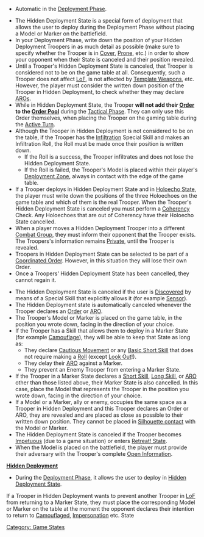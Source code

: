 {{n5-section-game-states}}


{{css_skillbox |black| HIDDEN DEPLOYMENT }}
{{activation}}
* Automatic in the [[Deployment Phase]].

{{effects}}
* The Hidden Deployment State is a special form of deployment that allows the user to deploy during the Deployment Phase without placing a Model or Marker on the battlefield.
* In your Deployment Phase, write down the position of your Hidden Deployment Troopers in as much detail as possible (make sure to specify whether the Trooper is in [[Cover]], [[Prone]], etc.) in order to show your opponent when their State is canceled and their position revealed.
* Until a Trooper's Hidden Deployment State is canceled, that Trooper is considered not to be on the game table at all. Consequently, such a Trooper does not affect [[LoF]], is not affected by [[Template Weapon]]s, etc. <br>However, the player must consider the written down position of the Trooper in Hidden Deployment, to check whether they may declare [[ARO]]s.
* While in Hidden Deployment State, the Trooper '''will not add their [[Order]] to the [[Order Pool]]''' during the [[Tactical Phase]]. They can only use this Order themselves, when placing the Trooper on the gaming table during the [[Active Turn]].
* Although the Trooper in Hidden Deployment is not considered to be on the table, if the Trooper has the [[Infiltration]] Special Skill and makes an Infiltration Roll, the Roll must be made once their position is written down.
** If the Roll is a success, the Trooper infiltrates and does not lose the Hidden Deployment State.
** If the Roll is failed, the Trooper's Model is placed within their player's [[Deployment Zone]], always in contact with the edge of the game table.
* If a Trooper deploys in Hidden Deployment State and in [[Holoecho State]], the player must write down the positions of the three Holoechoes on the game table and which of them is the real Trooper. When the Trooper's Hidden Deployment State is canceled you must perform a [[Coherency]] Check. Any Holoechoes that are out of Coherency have their Holoecho State cancelled.
* When a player moves a Hidden Deployment Trooper into a different [[Combat Group]], they must inform their opponent that the Trooper exists. The Troopers's information remains [[Private]], until the Trooper is revealed.
* Troopers in Hidden Deployment State can be selected to be part of a [[Coordinated Order]]. However, in this situation they will lose their own Order.
* Once a Troopers' Hidden Deployment State has been cancelled, they cannot regain it. 

{{cancellation}}
* The Hidden Deployment State is canceled if the user is [[Discover]]ed by means of a Special Skill that explicitly allows it (for example [[Sensor]]).
* The Hidden Deployment state is automatically canceled whenever the Trooper declares an [[Trooper Activation | Order]] or [[ARO]]. 
* The Trooper's Model or Marker is placed on the game table, in the position you wrote down, facing in the direction of your choice.
* If the Trooper has a Skill that allows them to deploy in a Marker State (for example [[Camouflage]]), they will be able to keep that State as long as:
** They declare [[Cautious Movement]] or any [[Basic Short Skill]] that does not require making a [[Roll]] (except [[Look Out]]!).
** They delay their [[ARO]] against a Marker.
** They prevent an Enemy Trooper from entering a Marker State.
* If the Trooper in a Marker State declares a [[Short Skill]], [[Long Skill]], or [[ARO]] other than those listed above, their Marker State is also cancelled. In this case, place the Model that represents the Trooper in the position you wrote down, facing in the direction of your choice.
* If a Model or a Marker, ally or enemy, occupies the same space as a Trooper in Hidden Deployment and this Trooper declares an Order or ARO, they are revealed and are placed as close as possible to their written down position. They cannot be placed in [[Silhouette contact]] with the Model or Marker.
* The Hidden Deployment State is canceled if the Trooper becomes [[Impetuous]] (due to a game situation) or enters [[Retreat State | Retreat! State]].
* When the Model is placed on the battlefield, the player must provide their adversary with the Trooper's complete [[Open Information]].
{{css_skillbox-end}}


{{see-also}}
'''[[Hidden Deployment]]'''
* During the [[Deployment Phase]], it allows the user to deploy in [[Hidden Deployment State]].
{{see-also-end}}


{{advice}}
If a Trooper in Hidden Deployment wants to prevent another Trooper in [[LoF]] from returning to a Marker State, they must place the corresponding Model or Marker on the table at the moment the opponent declares their intention to return to [[Camouflaged]], [[Impersonation State | Impersonation]] etc. State
{{advice-end}}



{{n5-section-game-states}}

[[Category: Game States]]